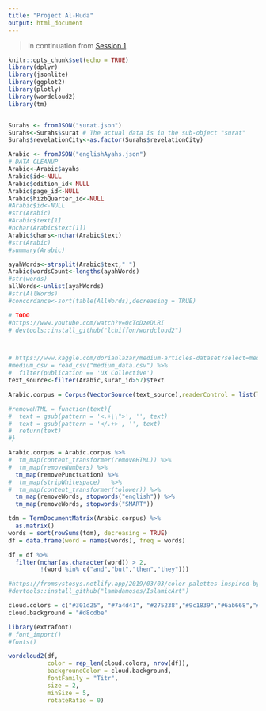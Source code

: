 ```yaml
---
title: "Project Al-Huda"
output: html_document
---
```


> In continuation from [Session 1](https://rpubs.com/glasschakotra/huda1)


```r

knitr::opts_chunk$set(echo = TRUE)
library(dplyr)
library(jsonlite)
library(ggplot2)
library(plotly)
library(wordcloud2)
library(tm)


Surahs <- fromJSON("surat.json")
Surahs<-Surahs$surat # The actual data is in the sub-object "surat"
Surahs$revelationCity<-as.factor(Surahs$revelationCity)

Arabic <- fromJSON("englishAyahs.json")
# DATA CLEANUP
Arabic<-Arabic$ayahs
Arabic$id<-NULL
Arabic$edition_id<-NULL
Arabic$page_id<-NULL
Arabic$hizbQuarter_id<-NULL
#Arabic$id<-NULL
#str(Arabic)
#Arabic$text[1]
#nchar(Arabic$text[1])
Arabic$chars<-nchar(Arabic$text)
#str(Arabic)
#summary(Arabic)

ayahWords<-strsplit(Arabic$text," ")
Arabic$wordsCount<-lengths(ayahWords)
#str(words)
allWords<-unlist(ayahWords)
#str(AllWords)
#concordance<-sort(table(AllWords),decreasing = TRUE)

```


```r
# TODO
#https://www.youtube.com/watch?v=0cToDzeDLRI
# devtools::install_github("lchiffon/wordcloud2")



# https://www.kaggle.com/dorianlazar/medium-articles-dataset?select=medium_data.csv
#medium_csv = read_csv("medium_data.csv") %>%
#  filter(publication == 'UX Collective')
text_source<-filter(Arabic,surat_id>57)$text

Arabic.corpus = Corpus(VectorSource(text_source),readerControl = list(language = "ar-Arab"))

#removeHTML = function(text){
#  text = gsub(pattern = '<.+\\">', '', text)
#  text = gsub(pattern = '</.+>', '', text)
#  return(text)
#}

Arabic.corpus = Arabic.corpus %>%
#  tm_map(content_transformer(removeHTML)) %>%
#  tm_map(removeNumbers) %>%
  tm_map(removePunctuation) %>%
#  tm_map(stripWhitespace)   %>%
#  tm_map(content_transformer(tolower)) %>%
  tm_map(removeWords, stopwords("english")) %>%
  tm_map(removeWords, stopwords("SMART")) 

tdm = TermDocumentMatrix(Arabic.corpus) %>%
  as.matrix()
words = sort(rowSums(tdm), decreasing = TRUE)
df = data.frame(word = names(words), freq = words)

df = df %>%
  filter(nchar(as.character(word)) > 2,
         !(word %in% c("and","but","then","they")))
```

```r
#https://fromsystosys.netlify.app/2019/03/03/color-palettes-inspired-by-islamic-art/
#devtools::install_github("lambdamoses/IslamicArt")

cloud.colors = c("#301d25", "#7a4d41", "#275238","#9c1839","#6ab668","#59d0ee","#6767f4","#d6273b","#fffb49","#e69975","#5a4239","#8d332a")
cloud.background = "#d8cdbe"

library(extrafont)
# font_import()
#fonts()

wordcloud2(df,
           color = rep_len(cloud.colors, nrow(df)),
           backgroundColor = cloud.background,
           fontFamily = "Titr",
           size = 2,
           minSize = 5,
           rotateRatio = 0)

```